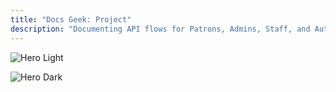 ```yaml
---
title: "Docs Geek: Project"
description: "Documenting API flows for Patrons, Admins, Staff, and Authentication"
---
```


<img
  className="block dark:hidden"
  src="/images/hero-light.png"
  alt="Hero Light"
/>

<img
  className="hidden dark:block"
  src="/images/hero-dark.png"
  alt="Hero Dark"
/>